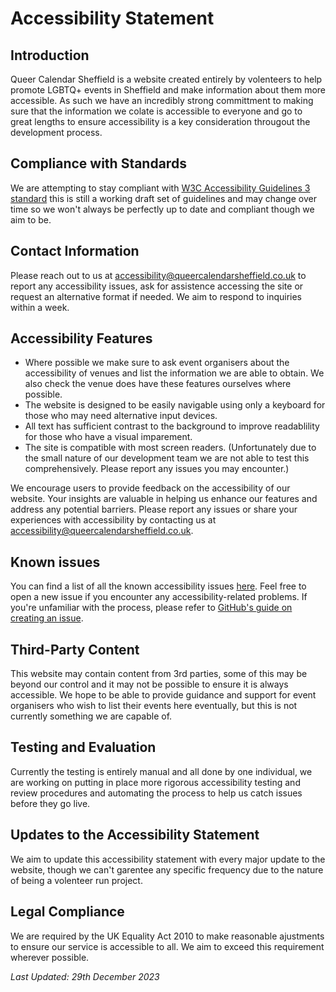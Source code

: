 # Accessibility Statement

## Introduction

Queer Calendar Sheffield is a website created entirely by volenteers to help promote LGBTQ+ events in Sheffield and make information about them more accessible. As such we have an incredibly strong committment to making sure that the information we colate is accessible to everyone and go to great lengths to ensure accessibility is a key consideration througout the development process.

## Compliance with Standards

We are attempting to stay compliant with [W3C Accessibility Guidelines 3 standard](w3.org/WAI/wcag3) this is still a working draft set of guidelines and may change over time so we won't always be perfectly up to date and compliant though we aim to be.

## Contact Information

Please reach out to us at [accessibility@queercalendarsheffield.co.uk](mailto:accessibility@queercalendarsheffield.co.uk) to report any accessibility issues, ask for assistence accessing the site or request an alternative format if needed. We aim to respond to inquiries within a week.

## Accessibility Features

- Where possible we make sure to ask event organisers about the accessibility of venues and list the information we are able to obtain. We also check the venue does have these features ourselves where possible.
- The website is designed to be easily navigable using only a keyboard for those who may need alternative input devices.
- All text has sufficient contrast to the background to improve readablility for those who have a visual imparement.
- The site is compatible with most screen readers. (Unfortunately due to the small nature of our development team we are not able to test this comprehensively. Please report any issues you may encounter.)

We encourage users to provide feedback on the accessibility of our website. Your insights are valuable in helping us enhance our features and address any potential barriers. Please report any issues or share your experiences with accessibility by contacting us at [accessibility@queercalendarsheffield.co.uk](mailto:accessibility@queercalendarsheffield.co.uk).

## Known issues

You can find a list of all the known accessibility issues [here](https://github.com/CanopusFalling/Queer-Calendar-Sheffield/issues?q=is%3Aissue+is%3Aopen+label%3AAccessibility). Feel free to open a new issue if you encounter any accessibility-related problems. If you're unfamiliar with the process, please refer to [GitHub's guide on creating an issue](https://docs.github.com/en/issues/tracking-your-work-with-issues/creating-an-issue).

## Third-Party Content

This website may contain content from 3rd parties, some of this may be beyond our control and it may not be possible to ensure it is always accessible. We hope to be able to provide guidance and support for event organisers who wish to list their events here eventually, but this is not currently something we are capable of.

## Testing and Evaluation

Currently the testing is entirely manual and all done by one individual, we are working on putting in place more rigorous accessibility testing and review procedures and automating the process to help us catch issues before they go live.

## Updates to the Accessibility Statement

We aim to update this accessibility statement with every major update to the website, though we can't garentee any specific frequency due to the nature of being a volenteer run project.

## Legal Compliance

We are required by the UK Equality Act 2010 to make reasonable ajustments to ensure our service is accessible to all. We aim to exceed this requirement wherever possible.

_Last Updated: 29th December 2023_
